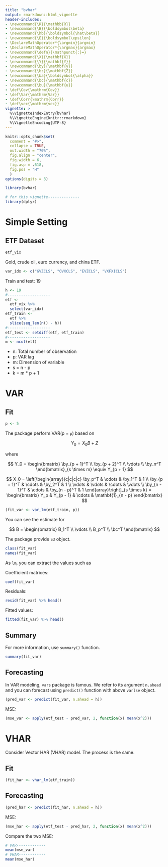 ```yaml
---
title: "bvhar"
output: rmarkdown::html_vignette
header-includes:
- \newcommand{\R}{\mathbb{R}}
- \newcommand{\B}{\boldsymbol\beta}
- \newcommand{\hb}{\boldsymbol{\hat\beta}}
- \newcommand{\E}{\boldsymbol\epsilon}
- \DeclareMathOperator*{\argmin}{argmin}
- \DeclareMathOperator*{\argmax}{argmax}
- \newcommand{\defn}{\mathpunct{:}=}
- \newcommand{\X}{\mathbf{X}}
- \newcommand{\Y}{\mathbf{Y}}
- \newcommand{\by}{\mathbf{y}}
- \newcommand{\bz}{\mathbf{Z}}
- \newcommand{\ba}{\boldsymbol{\alpha}}
- \newcommand{\bc}{\mathbf{c}}
- \newcommand{\bu}{\mathbf{u}}
- \def\Cov{\mathrm{Cov}}
- \def\Var{\mathrm{Var}}
- \def\Corr{\mathrm{Corr}}
- \def\vec{\mathrm{vec}}
vignette: >
  %\VignetteIndexEntry{bvhar}
  %\VignetteEngine{knitr::rmarkdown}
  %\VignetteEncoding{UTF-8}
---
```


```r
knitr::opts_chunk$set(
  comment = "#>",
  collapse = TRUE,
  out.width = "70%",
  fig.align = "center",
  fig.width = 6,
  fig.asp = .618,
  fig.pos = "H"
  )
options(digits = 3)
```

```r
library(bvhar)
```

```r
# for this vignette--------------
library(dplyr)
```

# Simple Setting

## ETF Dataset

```r
etf_vix
```

Gold, crude oil, euro currency, and china ETF.

```r
var_idx <- c("GVZCLS", "OVXCLS", "EVZCLS", "VXFXICLS")
```

Train and test: 19

```r
h <- 19
#-------------------
etf <- 
  etf_vix %>% 
  select(var_idx)
etf_train <- 
  etf %>% 
  slice(seq_len(n() - h))
#-------------------
etf_test <- setdiff(etf, etf_train)
#-------------------
m <- ncol(etf)
```

- n: Total number of observation
- p: VAR lag
- m: Dimension of variable
- s = n - p
- k = m * p + 1

# VAR

## Fit

```r
p <- 5
```

The package perform VAR(p = `p`) based on

$$Y_0 = X_0 B + Z$$

where

$$
Y_0 = \begin{bmatrix}
  \by_{p + 1}^T \\
  \by_{p + 2}^T \\
  \vdots \\
  \by_n^T
\end{bmatrix}_{s \times m} \equiv Y_{p + 1}
$$


$$
X_0 = \left[\begin{array}{c|c|c|c}
  \by_p^T & \cdots & \by_1^T & 1 \\
  \by_{p + 1}^T & \cdots & \by_2^T & 1 \\
  \vdots & \vdots & \cdots & \vdots \\
  \by_{n - 1}^T & \cdots & \by_{n - p}^T & 1
\end{array}\right]_{s \times k} = \begin{bmatrix}
  Y_p & Y_{p - 1} & \cdots & \mathbf{1}_{n - p}
\end{bmatrix}
$$

```r
(fit_var <- var_lm(etf_train, p))
```

You can see the estimate for

$$
B = \begin{bmatrix}
  B_1^T \\
  \vdots \\
  B_p^T \\
  \bc^T
\end{bmatrix}
$$

The package provide `S3` object.

```r
class(fit_var)
names(fit_var)
```

As `lm`, you can extract the values such as

Coefficient matrices:

```r
coef(fit_var)
```

Residuals:

```r
resid(fit_var) %>% head()
```

Fitted values:

```r
fitted(fit_var) %>% head()
```

## Summary

For more information, use `summary()` function.

```r
summary(fit_var)
```


## Forecasting

In VAR modeling, `vars` package is famous.
We refer to its argument `n.ahead` and you can forecast using `predict()` function with above `varlse` object.

```r
(pred_var <- predict(fit_var, n.ahead = h))
```

MSE:

```r
(mse_var <- apply(etf_test - pred_var, 2, function(x) mean(x^2)))
```

# VHAR

Consider Vector HAR (VHAR) model. The process is the same.

## Fit

```r
(fit_har <- vhar_lm(etf_train))
```

## Forecasting

```r
(pred_har <- predict(fit_har, n.ahead = h))
```

MSE:

```r
(mse_har <- apply(etf_test - pred_har, 2, function(x) mean(x^2)))
```

Compare the two MSE:

```r
# VAR-------------
mean(mse_var)
# VHAR------------
mean(mse_har)
```







